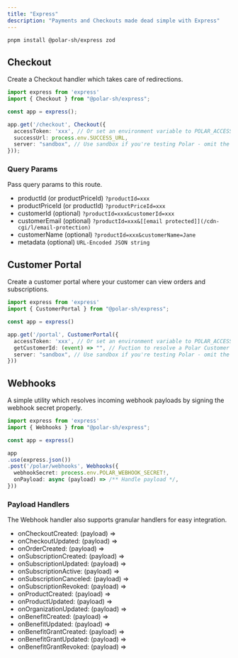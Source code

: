 ```yaml
---
title: "Express"
description: "Payments and Checkouts made dead simple with Express"
---
```


```bash
pnpm install @polar-sh/express zod
```

Checkout
---------------

Create a Checkout handler which takes care of redirections.

```typescript
import express from 'express'
import { Checkout } from "@polar-sh/express";

const app = express();

app.get('/checkout', Checkout({
  accessToken: 'xxx', // Or set an environment variable to POLAR_ACCESS_TOKEN
  successUrl: process.env.SUCCESS_URL,
  server: "sandbox", // Use sandbox if you're testing Polar - omit the parameter or pass 'production' otherwise
}));
```
### Query Params

Pass query params to this route.

* productId (or productPriceId) `?productId=xxx`
* productPriceId (or productId) `?productPriceId=xxx`
* customerId (optional) `?productId=xxx&customerId=xxx`
* customerEmail (optional) `?productId=xxx&[[email protected]](/cdn-cgi/l/email-protection)`
* customerName (optional) `?productId=xxx&customerName=Jane`
* metadata (optional) `URL-Encoded JSON string`

Customer Portal
----------------------

Create a customer portal where your customer can view orders and subscriptions.

```typescript
import express from 'express'
import { CustomerPortal } from "@polar-sh/express";

const app = express()

app.get('/portal', CustomerPortal({
  accessToken: 'xxx', // Or set an environment variable to POLAR_ACCESS_TOKEN
  getCustomerId: (event) => "", // Fuction to resolve a Polar Customer ID
  server: "sandbox", // Use sandbox if you're testing Polar - omit the parameter or pass 'production' otherwise
}))
```

Webhooks
---------------

A simple utility which resolves incoming webhook payloads by signing the webhook secret properly.

```typescript
import express from 'express'
import { Webhooks } from "@polar-sh/express";

const app = express()

app
.use(express.json())
.post('/polar/webhooks', Webhooks({
  webhookSecret: process.env.POLAR_WEBHOOK_SECRET!,
  onPayload: async (payload) => /** Handle payload */,
}))
```
### Payload Handlers

The Webhook handler also supports granular handlers for easy integration.

* onCheckoutCreated: (payload) =>
* onCheckoutUpdated: (payload) =>
* onOrderCreated: (payload) =>
* onSubscriptionCreated: (payload) =>
* onSubscriptionUpdated: (payload) =>
* onSubscriptionActive: (payload) =>
* onSubscriptionCanceled: (payload) =>
* onSubscriptionRevoked: (payload) =>
* onProductCreated: (payload) =>
* onProductUpdated: (payload) =>
* onOrganizationUpdated: (payload) =>
* onBenefitCreated: (payload) =>
* onBenefitUpdated: (payload) =>
* onBenefitGrantCreated: (payload) =>
* onBenefitGrantUpdated: (payload) =>
* onBenefitGrantRevoked: (payload) =>
